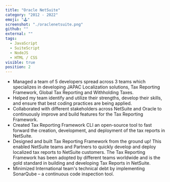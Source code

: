 ```yaml
---
title: "Oracle NetSuite"
category: "2012 - 2022"
emoji: "🕹️"
screenshot: "./oraclenetsuite.png"
github: ""
external: ""
tags:
  - JavaScript
  - SuiteScript
  - NodeJS
  - HTML / CSS
visible: true
position: 2
---
```


- Managed a team of 5 developers spread across 3 teams which specializes in developing JAPAC Localization solutions, Tax Reporting Framework, Global Tax Reporting and Withholding Taxes.
- Helped my team identify and utilize their strengths, develop their skills, and ensure that best coding practices are being applied.
- Collaborated with different stakeholders across NetSuite and Oracle to continuously improve and build features for the Tax Reporting Framework.
- Created Tax Reporting Framework CLI an open-source tool to fast forward the creation, development, and deployment of the tax reports in NetSuite.
- Designed and built Tax Reporting Framework from the ground up! This enabled NetSuite teams and Partners to quickly develop and deploy localized tax reports to NetSuite customers. The Tax Reporting Framework has been adopted by different teams worldwide and is the gold standard in building and developing Tax Reports in NetSuite.
- Minimized International team's technical debt by implementing SonarQube – a continuous code inspection tool.
